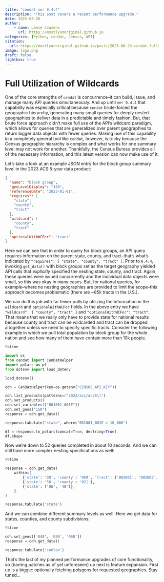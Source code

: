 ```yaml
---
title: "cendat ver 0.4.4"
description: "This post covers a recent performance upgrade."
date: 2025-08-26
author:
    - name: Lance Couzens
      url: https://mostlyunoriginal.github.io  
categories: [Python, cendat, Census, API]
citation: 
  url: https://mostlyunoriginal.github.io/posts/2025-08-26-cendat-fully-wild/
image: logo.png 
draft: false
lightbox: true
---
```


# Full Utilization of Wildcards

One of the core strengths of `cendat` is concurrence–it can build, issue, and manage many API queries simultaneously. And up until `ver 0.4.4` that capability was especially critical because `cendat` brute-forced the geographic hierarchy, generating many small queries for deeply nested geographies to deliver data in a predictable and timely fashion. But, that brute force approach didn't make full use of the API's wildcard paradigm, which allows for queries that are generalized over parent geographies to return bigger data objects with fewer queries. Making use of this capability in a completely general tool like `cendat`, however, is tricky because the Census geographic hierarchy is complex and what works for one summary level may not work for another. Thankfully, the Census Bureau provides all of the necessary information, and this latest version can now make use of it.

Let's take a look at an example JSON entry for the block group summary level in the 2023 ACS 5-year data product:

``` json
{
  "name": "block group",
  "geoLevelDisplay": "150",
  "referenceDate": "2023-01-01",
  "requires": [
    "state",
    "county",
    "tract"
  ],
  "wildcard": [
    "county",
    "tract"
  ],
  "optionalWithWCFor": "tract"
}
```

Here we can see that in order to query for block groups, an API query requires information on the parent state, county, and tract–that's what's indicated by `"requires": [ "state", "county", "tract" ]`. Prior to `0.4.4`, invoking `get_data()` with block groups set as the target geography yielded API calls that *explicitly* specified the nesting state, county, and tract. Again, these queries were issued concurrently and the individual data objects were small, so this was okay in many cases. But, for national queries, for example–where no nesting geographies are provided to limit the scope–this approach becomes problematic (there are \~85k tracts in the U.S.).

We can do this job with far fewer pulls by utilizing the information in the `wildcard` and `optionalWithWCFor` fields. In the above entry we have `"wildcard": [ "county", "tract" ]` and `"optionalWithWCFor": "tract"`. That means that we really only have to provide state for national results because county and tract can be wildcarded and tract can be dropped altogether unless we need to specify specific tracts. Consider the following example in which we pull total population by block group for the whole nation and see how many of them have contain more than 10k people.

```python
%%time

import os
from cendat import CenDatHelper
import polars as pl
from dotenv import load_dotenv

load_dotenv()

cdh = CenDatHelper(key=os.getenv("CENSUS_API_KEY"))

cdh.list_products(patterns=r"2023/acs/acs5\)")
cdh.set_products()
cdh.set_variables(["B01001_001E"])
cdh.set_geos("150")
response = cdh.get_data()

response.tabulate("state", where="B01001_001E > 10_000")

df = response.to_polars(concat=True, destring=True)
df.shape
```

Now we're down to 52 queries completed in about 10 seconds. And we can still have more complex nesting specifications as well:

```python
%%time

response = cdh.get_data(
    within=[
        {'state': '08', 'county': '069', 'tract': ['002601', '002602', '002700']},
        {'state': '56', 'county': '021'},
        {'state': ['06', '48']},
    ]
)

response.tabulate('state')
```

And we can combine different summary levels as well. Here we get data for states, counties, and county subdivisions:

```python
%%time

cdh.set_geos(['040', '050', '060'])
response = cdh.get_data()

response.tabulate('sumlev')
```

That's the last of my planned performance upgrades of core functionality, so (barring patches as of yet unforeseen) up next is feature expansion. First up is a biggie: optionally fetching polygons for requested geographies. Stay tuned...